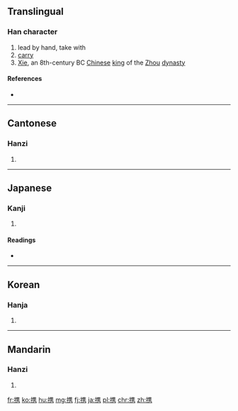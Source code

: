 {{also|攜}}
==Translingual==
{{wikipedia|Xie of Zhou}}

===Han character===
{{Han char|rn=64|rad=手|as=10|sn=13|four=|canj=手人土尸 (QOGS)}}

# lead by hand, take with
# [[carry]]
# [[w:Xie of Zhou|Xie]], an 8th-century BC [[Chinese]] [[king]] of the [[Zhou]] [[dynasty]]

====References====
* {{Han ref|kx=0448.260|dkj=12529|dj=0799.170|hdz=31932.080|uh=643A|ud=25658}}

----

==Cantonese==

===Hanzi===
{{yue-hanzi|jyut=kwai4|y=kwai4|tra=攜}}

# {{defn|lang=yue|sort=手10}}

----

==Japanese==

===Kanji===
{{ja-kanji|grade=c|rs=手10}}

# {{defn|lang=ja|sort=手10}}

====Readings====
* {{ja-readings|on=[[けい]] (kei)|kun=[[たずさえる]] (tazusaeru)}}

----

==Korean==

===Hanja===
{{ko-hanja|hangeul=휴|eumhun=|rv=hyu|mr=hyu|y=hyu}}

# {{defn|lang=ko|sort=手10}}

----

==Mandarin==

===Hanzi===
{{cmn-hanzi|tra=攜|pin=[[xié]] ([[xie2]]), [[Xié]] ([[Xie2]])|wg=hsieh<sup>2</sup>, Hsieh<sup>2</sup>}}

# {{defn|lang=cmn|sort=手10}}

[[fr:携]]
[[ko:携]]
[[hu:携]]
[[mg:携]]
[[fj:携]]
[[ja:携]]
[[pl:携]]
[[chr:携]]
[[zh:携]]